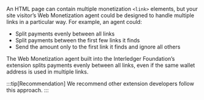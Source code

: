 
An HTML page can contain multiple monetization `<link>` elements, but your site visitor’s Web Monetization agent could be designed to handle multiple links in a particular way. For example, an agent could:

* Split payments evenly between all links
* Split payments between the first few links it finds
* Send the amount only to the first link it finds and ignore all others

The Web Monetization agent built into the <LinkOut href="https://github.com/interledger/web-monetization-extension">Interledger Foundation’s extension</LinkOut> splits payments evenly between all links, even if the same wallet address is used in multiple links. 

:::tip[Recommendation]
We recommend other extension developers follow this approach.
:::
